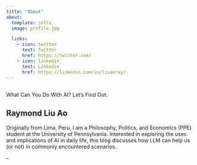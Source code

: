 ```yaml
---
title: "About"
about:
  template: jolla
  image: profile.jpg

  links:
    - icon: twitter
      text: Twitter
      href: https://twitter.com/
    - icon: linkedin
      text: Linkedin
      href: https://linkedin.com/in/liuaoray/
---
```


##  
What Can You Do With AI? Let's Find Out. 


## Raymond Liu Ao

Originally from Lima, Peru, I am a Philosophy, Politics, and Economics (PPE) student at the University of Pennsylvania. Interested in exploring the uses and implications of AI in daily life, this blog discusses how LLM can help us (or not) in commonly encountered scenarios. 

--
